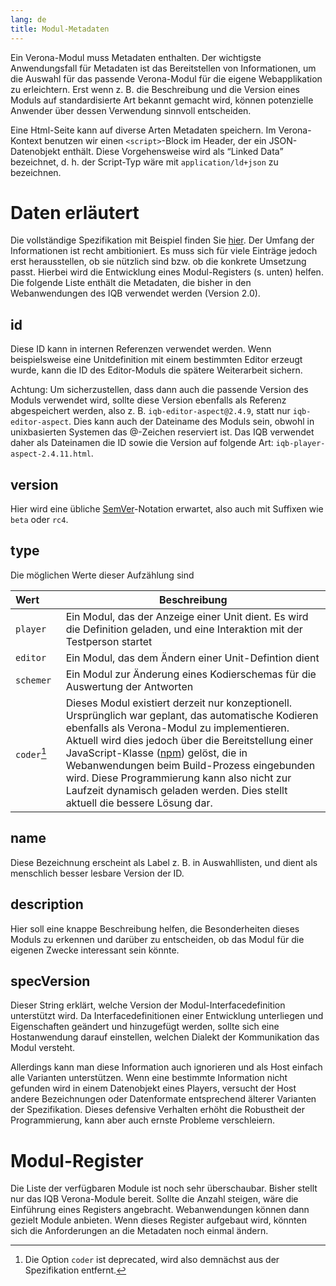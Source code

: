 ```yaml
---
lang: de
title: Modul-Metadaten
---
```


Ein Verona-Modul muss Metadaten enthalten. Der wichtigste Anwendungsfall für Metadaten ist das Bereitstellen von Informationen, um die Auswahl für das passende Verona-Modul für die eigene Webapplikation zu erleichtern. Erst wenn z. B. die Beschreibung und die Version eines Moduls auf standardisierte Art bekannt gemacht wird, können potenzielle Anwender über dessen Verwendung sinnvoll entscheiden.

Eine Html-Seite kann auf diverse Arten Metadaten speichern. Im Verona-Kontext benutzen wir einen `<script>`-Block im Header, der ein JSON-Datenobjekt enthält. Diese Vorgehensweise wird als "Linked Data" bezeichnet, d. h. der Script-Typ wäre mit `application/ld+json` zu bezeichnen.

# Daten erläutert

Die vollständige Spezifikation mit Beispiel finden Sie [hier](https://verona-interfaces.github.io/metadata). Der Umfang der Informationen ist recht ambitioniert. Es muss sich für viele Einträge jedoch erst herausstellen, ob sie nützlich sind bzw. ob die konkrete Umsetzung passt. Hierbei wird die Entwicklung eines Modul-Registers (s. unten) helfen. Die folgende Liste enthält die Metadaten, die bisher in den Webanwendungen des IQB verwendet werden (Version 2.0).

## id

Diese ID kann in internen Referenzen verwendet werden. Wenn beispielsweise eine Unitdefinition mit einem bestimmten Editor erzeugt wurde, kann die ID des Editor-Moduls die spätere Weiterarbeit sichern. 

Achtung: Um sicherzustellen, dass dann auch die passende Version des Moduls verwendet wird, sollte diese Version ebenfalls als Referenz abgespeichert werden, also z. B. `iqb-editor-aspect@2.4.9`, statt nur `iqb-editor-aspect`. Dies kann auch der Dateiname des Moduls sein, obwohl in unixbasierten Systemen das @-Zeichen reserviert ist. Das IQB verwendet daher als Dateinamen die ID sowie die Version auf folgende Art: `iqb-player-aspect-2.4.11.html`.

## version

Hier wird eine übliche [SemVer](https://semver.org/lang/de/)-Notation erwartet, also auch mit Suffixen wie `beta` oder `rc4`.

## type

Die möglichen Werte dieser Aufzählung sind

| Wert | Beschreibung | 
| :--- | --------------------- |
| `player` | Ein Modul, das der Anzeige einer Unit dient. Es wird die Definition geladen, und eine Interaktion mit der Testperson startet |
| `editor` | Ein Modul, das dem Ändern einer Unit-Defintion dient |
| `schemer` | Ein Modul zur Änderung eines Kodierschemas für die Auswertung der Antworten |
| `coder`[^1] | Dieses Modul existiert derzeit nur konzeptionell. Ursprünglich war geplant, das automatische Kodieren ebenfalls als Verona-Modul zu implementieren. Aktuell wird dies jedoch über die Bereitstellung einer JavaScript-Klasse ([npm](https://www.npmjs.com/package/@iqb/responses)) gelöst, die in Webanwendungen beim Build-Prozess eingebunden wird. Diese Programmierung kann also nicht zur Laufzeit dynamisch geladen werden. Dies stellt aktuell die bessere Lösung dar. |

## name

Diese Bezeichnung erscheint als Label z. B. in Auswahllisten, und dient als menschlich besser lesbare Version der ID.

## description

Hier soll eine knappe Beschreibung helfen, die Besonderheiten dieses Moduls zu erkennen und darüber zu entscheiden, ob das Modul für die eigenen Zwecke interessant sein könnte.

## specVersion

Dieser String erklärt, welche Version der Modul-Interfacedefinition unterstützt wird. Da Interfacedefinitionen einer Entwicklung unterliegen und Eigenschaften geändert und hinzugefügt werden, sollte sich eine Hostanwendung darauf einstellen, welchen Dialekt der Kommunikation das Modul versteht.

Allerdings kann man diese Information auch ignorieren und als Host einfach alle Varianten unterstützen. Wenn eine bestimmte Information nicht gefunden wird in einem Datenobjekt eines Players, versucht der Host andere Bezeichnungen oder Datenformate entsprechend älterer Varianten der Spezifikation. Dieses defensive Verhalten erhöht die Robustheit der Programmierung, kann aber auch ernste Probleme verschleiern.

# Modul-Register

Die Liste der verfügbaren Module ist noch sehr überschaubar. Bisher stellt nur das IQB Verona-Module bereit. Sollte die Anzahl steigen, wäre die Einführung eines Registers angebracht. Webanwendungen können dann gezielt Module anbieten. Wenn dieses Register aufgebaut wird, könnten sich die Anforderungen an die Metadaten noch einmal ändern.

[^1]: Die Option `coder` ist deprecated, wird also demnächst aus der Spezifikation entfernt.